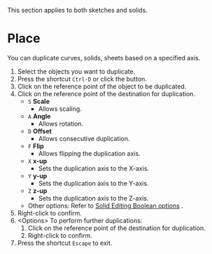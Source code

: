 
<Callout emoji="">This section applies to both sketches and solids.</Callout>

# Place

<Reference shortcut="Ctrl-D" command="Place" button="Left of Command Bar" />

You can duplicate curves, solids, sheets based on a specified axis.

1. Select the objects you want to duplicate.
2. Press the shortcut `Ctrl-D` or click the button.
3. Click on the reference point of the object to be duplicated.
4. Click on the reference point of the destination for duplication.
    - `S` **Scale**
        - Allows scaling.
    - `A` **Angle**
        - Allows rotation.
    - `D` **Offset**
        - Allows consecutive duplication.
    - `F` **Flip**
        - Allows flipping the duplication axis.
    - `X` **x-up**
        - Sets the duplication axis to the X-axis.
    - `Y` **y-up**
        - Sets the duplication axis to the Y-axis.
    - `Z` **z-up**
        - Sets the duplication axis to the Z-axis.
    - Other options: Refer to [Solid Editing Boolean options](boolean-options) .
5. Right-click to confirm.
6. \<Options\> To perform further duplications:
   1. Click on the reference point of the destination for duplication.
   2. Right-click to confirm.
7. Press the shortcut `Escape` to exit.


